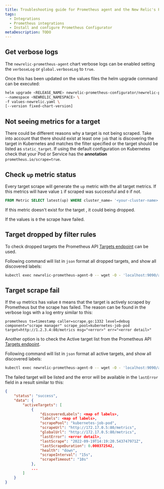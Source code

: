 ```yaml
---
title: Troubleshooting guide for Prometheus agent and the New Relic's Prometheus configurator
tags:
  - Integrations
  - Prometheus integrations
  - Install and configure Prometheus Configurator
metaDescription: TODO
---
```

## Get verbose logs

The `newrelic-prometheus-agent` chart verbose logs can be enabled setting the `verboseLog` or `global.verboseLog` to `true`.

Once this has been updated on the values files the helm upgrade command can be executed:
```bash
helm upgrade <RELEASE_NAME> newrelic-prometheus-configurator/newrelic-prometheus-agent \
--namespace <NEWRELIC_NAMESPACE> \
-f values-newrelic.yaml \
[--version fixed-chart-version]
```

## Not seeing metrics for a target

There could be different reasons why a target is not being scraped.
Take into account that there should exist at least one `job` that is discovering the target in Kubernetes and matches the filter specified or the target should be listed as `static_target`.
If using the default configuration on Kubernetes check that your Pod or Service has the **annotation** `prometheus.io/scrape=true`.

## Check `up` metric status

Every target scrape will generate the `up` metric with the all target metrics. If this metrics will have value `1` if scraped was successful and `0` if not.

```SQL
FROM Metric SELECT latest(up) WHERE cluster_name= '<your-cluster-name>' AND pod = '<target-pod-name>' TIMESERIES
```

If this metric doesn't exist for the target , it could being dropped.

If the values is `0` the scrape have failed.

## Target dropped by filter rules
To check dropped targets the Prometheus API [Targets endpoint](https://prometheus.io/docs/prometheus/latest/querying/api/#targets) can be used.

Following command will list in `json` format all dropped targets, and show all discovered labels:
```bash
kubectl exec newrelic-prometheus-agent-0 -- wget -O - 'localhost:9090/api/v1/targets?state=dropped' 2>/dev/null
```

## Target scrape fail

If the `up` metrics has value `0` means that the target is actively scraped by Prometheus but the scrape has failed. The reason can be found in the verbose logs with a  log entry similar to this:
```log
prometheus ts=timestamp caller=scrape.go:1332 level=debug component="scrape manager" scrape_pool=kubernetes-job-pod target=http://1.2.3.4:80/metrics msg="<error>" err="<error detail>"
```

Another option is to check the Active target list from the Prometheus API [Targets endpoint](https://prometheus.io/docs/prometheus/latest/querying/api/#targets).

Following command will list in `json` format all active targets, and show all discovered labels:
```bash
kubectl exec newrelic-prometheus-agent-0 -- wget -O - 'localhost:9090/api/v1/targets?state=active' 2>/dev/null
```

The failed target will be listed and the error will be available in the `lastError` field in a result similar to this:
```json
{
    "status": "success",
    "data": {
        "activeTargets": [
            {
                "discoveredLabels": <map of labels>,
                "labels": <map of labels>,
                "scrapePool": "kubernetes-job-pod",
                "scrapeUrl": "http://172.17.0.5:80/metrics",
                "globalUrl": "http://172.17.0.5:80/metrics",
                "lastError": <error detail>,
                "lastScrape": "2022-09-19T14:19:20.543747971Z",
                "lastScrapeDuration": 0.000372542,
                "health": "down",
                "scrapeInterval": "15s",
                "scrapeTimeout": "10s"
            },
            ...
        ]
    }
}
```
